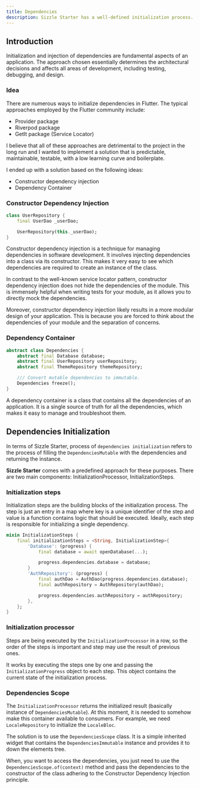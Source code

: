 ```yaml
---
title: Dependencies
description: Sizzle Starter has a well-defined initialization process. This guide will help you understand it.
---
```


## Introduction

Initialization and injection of dependencies are fundamental aspects of an application.
The approach chosen essentially determines the architectural decisions and affects
all areas of development, including testing, debugging, and design.

### Idea

There are numerous ways to initialize dependencies in Flutter.
The typical approaches employed by the Flutter community include:

- Provider package
- Riverpod package
- GetIt package (Service Locator)

I believe that all of these approaches are detrimental to the project
in the long run and I wanted to implement a solution that is predictable,
maintainable, testable, with a low learning curve and boilerplate.

I ended up with a solution based on the following ideas:

- Constructor dependency injection
- Dependency Container

### Constructor Dependency Injection

```dart
class UserRepository {
    final UserDao _userDao;

    UserRepository(this._userDao);
}
```

Constructor dependency injection is a technique for managing dependencies
in software development. It involves injecting dependencies into
a class via its constructor. This makes it very easy to see which dependencies
are required to create an instance of the class.

In contrast to the well-known service locator pattern, constructor dependency
injection does not hide the dependencies of the module. This is immensely helpful
when writing tests for your module, as it allows you to directly mock the dependencies.

Moreover, constructor dependency injection likely results in a more modular
design of your application. This is because you are forced to think about the
dependencies of your module and the separation of concerns.

### Dependency Container

```dart
abstract class Dependencies {
    abstract final Database database;
    abstract final UserRepository userRepository;
    abstract final ThemeRepository themeRepository;

    /// Convert mutable dependencies to immutable.
    Dependencies freeze();
}
```

A dependency container is a class that contains all the dependencies of an application.
It is a single source of truth for all the dependencies, which makes it easy to
manage and troubleshoot them.

## Dependencies Initialization

In terms of Sizzle Starter, process of `dependencies initialization` refers to
the process of filling the `DependenciesMutable` with the dependencies and
returning the instance.

**Sizzle Starter** comes with a predefined approach for these purposes.
There are two main components: InitializationProcessor, InitializationSteps.

### Initialization steps

Initialization steps are the building blocks of the initialization process.
The step is just an entry in a map where key is a unique identifier of the step
and value is a function contains logic that should be executed.
Ideally, each step is responsible for initializing a single dependency.

```dart
mixin InitializationSteps {
    final initializationSteps = <String, InitializationStep>{
        'Database': (progress) {
            final database = await openDatabase(...);

            progress.dependencies.database = database;
        }
        'AuthRepository': (progress) {
            final authDao = AuthDao(progress.dependencies.database);
            final authRepository = AuthRepository(authDao);

            progress.dependencies.authRepository = authRepository;
        },
    };
}
```

### Initialization processor

Steps are being executed by the `InitializationProcessor` in a row, so
the order of the steps is important and step may use the result
of previous ones.

It works by executing the steps one by one and passing the `InitializationProgress`
object to each step. This object contains the current state of the
initialization process.

### Dependencies Scope

The `InitializationProcessor` returns the initialized result
(basically instance of `DependenciesMutable`). At this moment,
it is needed to somehow make this container available to consumers.
For example, we need `LocaleRepository` to initialize the `LocaleBloc`.

The solution is to use the `DependenciesScope` class. It is a simple
inherited widget that contains the `DependenciesImmutable` instance and
provides it to down the elements tree.

When, you want to access the dependencies, you just need to use the
`DependenciesScope.of(context)` method and pass the dependencies to the
constructor of the class adhering to the Constructor Dependency Injection
principle.
